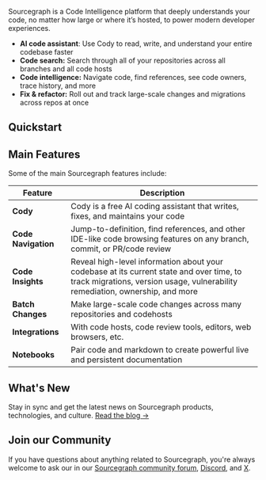 Sourcegraph is a Code Intelligence platform that deeply understands your code, no matter how large or where it’s hosted, to power modern developer experiences.

- **AI code assistant**: Use Cody to read, write, and understand your entire codebase faster
- **Code search:** Search through all of your repositories across all branches and all code hosts
- **Code intelligence:** Navigate code, find references, see code owners, trace history, and more
- **Fix & refactor:** Roll out and track large-scale changes and migrations across repos at once

## Quickstart

<QuickLinks>
	<QuickLink href="/cody" icon="cody" imgAlt="Cody" title="Cody" description="Write, fix, and maintain code with Sourcegraph’s AI coding assistant, Cody. " />
	<QuickLink href="/code-search" icon="codesearch" imgAlt="Code Search" title="Code Search" description="Search all of your repositories across all branches and all code hosts." />
	<QuickLink title="Sourcegraph 101" icon="plugins" href="/getting-started" description="Learn how to use Sourcegraph." />
	<QuickLink title="Sourcegraph Tour" icon="codegraph" href="/getting-started/tour" description="Take a tour of Sourcegraph’s features using real-world examples and use cases." />
</QuickLinks>

## Main Features

Some of the main Sourcegraph features include:

| **Feature**                    | **Description**                                                                                                                        |
| -------------------------- | ---------------------------------------------------------------------------------------------------------------------------------- |
| **Cody** | Cody is a free AI coding assistant that writes, fixes, and maintains your code |
| **Code Navigation**            | Jump-to-definition, find references, and other IDE-like code browsing features on any branch, commit, or PR/code review      |
| **Code Insights**              | Reveal high-level information about your codebase at its current state and over time, to track migrations, version usage, vulnerability remediation, ownership, and more |
| **Batch Changes**              | Make large-scale code changes across many repositories and codehosts                                                              |
| **Integrations**               | With code hosts, code review tools, editors, web browsers, etc.                                                                   |
| **Notebooks**                  | Pair code and markdown to create powerful live and persistent documentation                                                      |

## What's New

Stay in sync and get the latest news on Sourcegraph products, technologies, and culture. [Read the blog →](https://sourcegraph.com/blog)

## Join our Community

If you have questions about anything related to Sourcegraph, you're always welcome to ask our in our [Sourcegraph community forum](https://community.sourcegraph.com), [Discord](https://discord.gg/s2qDtYGnAE), and [X](https://twitter.com/sourcegraph).
